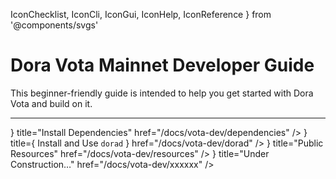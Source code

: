   IconChecklist,
  IconCli,
  IconGui,
  IconHelp,
  IconReference
} from '@components/svgs'

# Dora Vota Mainnet Developer Guide

This beginner-friendly guide is intended to help you get started with Dora Vota and build on it.

---

<Cards num={2}>
  <Cards.Card
    icon={<IconChecklist />}
    title="Install Dependencies"
    href="/docs/vota-dev/dependencies"
  />
  <Cards.Card
    icon={<IconCli />}
    title={
      <span>
        Install and Use <code>dorad</code>
      </span>
    }
    href="/docs/vota-dev/dorad"
  />
  <Cards.Card
    icon={<IconReference />}
    title="Public Resources"
    href="/docs/vota-dev/resources"
  />
  <Cards.Card
    icon={<IconHelp />}
    title="Under Construction…"
    href="/docs/vota-dev/xxxxxx"
  />
</Cards>
